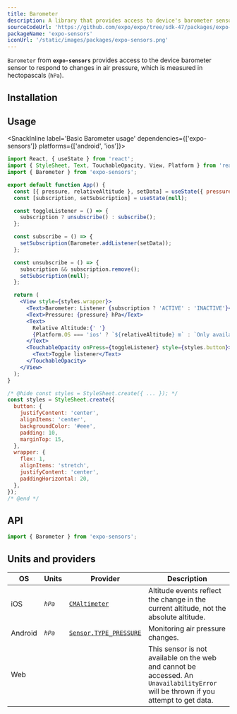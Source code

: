 ```yaml
---
title: Barometer
description: A library that provides access to device's barometer sensor.
sourceCodeUrl: 'https://github.com/expo/expo/tree/sdk-47/packages/expo-sensors'
packageName: 'expo-sensors'
iconUrl: '/static/images/packages/expo-sensors.png'
---
```



`Barometer` from **`expo-sensors`** provides access to the device barometer sensor to respond to changes in air pressure, which is measured in hectopascals (`hPa`).

<PlatformsSection android emulator ios />

## Installation

<APIInstallSection />

## Usage

<SnackInline label='Basic Barometer usage' dependencies={['expo-sensors']} platforms={['android', 'ios']}>

```jsx
import React, { useState } from 'react';
import { StyleSheet, Text, TouchableOpacity, View, Platform } from 'react-native';
import { Barometer } from 'expo-sensors';

export default function App() {
  const [{ pressure, relativeAltitude }, setData] = useState({ pressure: 0, relativeAltitude: 0 });
  const [subscription, setSubscription] = useState(null);

  const toggleListener = () => {
    subscription ? unsubscribe() : subscribe();
  };

  const subscribe = () => {
    setSubscription(Barometer.addListener(setData));
  };

  const unsubscribe = () => {
    subscription && subscription.remove();
    setSubscription(null);
  };

  return (
    <View style={styles.wrapper}>
      <Text>Barometer: Listener {subscription ? 'ACTIVE' : 'INACTIVE'}</Text>
      <Text>Pressure: {pressure} hPa</Text>
      <Text>
        Relative Altitude:{' '}
        {Platform.OS === 'ios' ? `${relativeAltitude} m` : `Only available on iOS`}
      </Text>
      <TouchableOpacity onPress={toggleListener} style={styles.button}>
        <Text>Toggle listener</Text>
      </TouchableOpacity>
    </View>
  );
}

/* @hide const styles = StyleSheet.create({ ... }); */
const styles = StyleSheet.create({
  button: {
    justifyContent: 'center',
    alignItems: 'center',
    backgroundColor: '#eee',
    padding: 10,
    marginTop: 15,
  },
  wrapper: {
    flex: 1,
    alignItems: 'stretch',
    justifyContent: 'center',
    paddingHorizontal: 20,
  },
});
/* @end */
```

</SnackInline>

## API

```js
import { Barometer } from 'expo-sensors';
```

<APISection packageName="expo-barometer" />

## Units and providers

| OS      | Units      | Provider                                                                                                | Description                                                                                                                         |
| ------- | ---------- | ------------------------------------------------------------------------------------------------------- | ----------------------------------------------------------------------------------------------------------------------------------- |
| iOS     | _`hPa`_    | [`CMAltimeter`](https://developer.apple.com/documentation/coremotion/cmaltimeter)                       | Altitude events reflect the change in the current altitude, not the absolute altitude.                                              |
| Android | _`hPa`_    | [`Sensor.TYPE_PRESSURE`](https://developer.android.com/reference/android/hardware/Sensor#TYPE_PRESSURE) | Monitoring air pressure changes.                                                                                                    |
| Web     | <NoIcon /> | <NoIcon />                                                                                              | This sensor is not available on the web and cannot be accessed. An `UnavailabilityError` will be thrown if you attempt to get data. |
